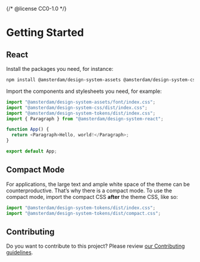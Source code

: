 {/* @license CC0-1.0 */}


<Meta title="Docs/Developer Guide/Getting Started" />

# Getting Started

## React

Install the packages you need, for instance:

```sh
npm install @amsterdam/design-system-assets @amsterdam/design-system-css @amsterdam/design-system-react @amsterdam/design-system-react-icons @amsterdam/design-system-tokens
```

Import the components and stylesheets you need, for example:

```js
import "@amsterdam/design-system-assets/font/index.css";
import "@amsterdam/design-system-css/dist/index.css";
import "@amsterdam/design-system-tokens/dist/index.css";
import { Paragraph } from "@amsterdam/design-system-react";

function App() {
  return <Paragraph>Hello, world!</Paragraph>;
}

export default App;
```

## Compact Mode

For applications, the large text and ample white space of the theme can be counterproductive.
That’s why there is a compact mode.
To use the compact mode, import the compact CSS **after** the theme CSS, like so:

```js
import "@amsterdam/design-system-tokens/dist/index.css";
import "@amsterdam/design-system-tokens/dist/compact.css";
```

## Contributing

Do you want to contribute to this project? Please review [our Contributing guidelines](https://github.com/Amsterdam/design-system/blob/develop/CONTRIBUTING.md).
